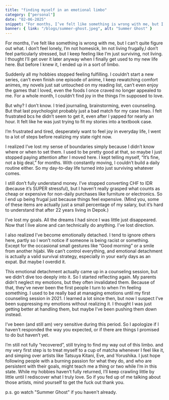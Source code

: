 ```yaml
---
title: "finding myself in an emotional limbo"
category: ["personal"]
date: "02-06-2025"
snippet: "For months, I’ve felt like something is wrong with me, but I can’t quite figure out what. I keep feeling like I’m just surviving, not living."
banner: { link: "/blogs/summer-ghost.jpeg", alt: "Summer Ghost" }
---
```


For months, I’ve felt like something is wrong with me, but I can’t quite figure out what. I don’t feel lonely, I’m not homesick, Im not living frugally,I don’t feel particularly stressed, but I keep feeling like I’m just surviving, not living. I thought I’ll get over it later anyway when I finally get used to my new life here. But before I knew it, I ended up in a sort of limbo.

Suddenly all my hobbies stopped feeling fulfilling. I couldn’t start a new series, can’t even finish one episode of anime, I keep rewatching comfort animes, my novels just sat untouched on my reading list, can’t even enjoy the games that I loved, even the foods I once craved no longer appealed to me. For a whole month, I couldn’t find joy in the things I’m supposed to love.

But why? I don’t know. I tried journaling, brainstorming, even counseling. But that last psychologist probably just a bad match for my case lmao. I felt frustrated bcs he didn’t seem to get it, even after I yapped for nearly an hour. It felt like he was just trying to fit my stories into a textbook case.

I’m frustrated and tired, desperately want to feel joy in everyday life, I went to a lot of steps before realizing my state right now.

I realized I’ve lost my sense of boundaries simply because I didn’t know where or when to set them. I used to be pretty good at that, so maybe I just stopped paying attention after I moved here. I kept telling myself, “It’s fine, not a big deal,” for months. With constantly moving, I couldn’t build a daily routine either. So my day-to-day life turned into just surviving whatever comes.

I still don’t fully understand money. I’ve stopped converting CHF to IDR (because it’s SUPER stressful), but I haven’t really grasped what counts as cheap or expensive for non-daily purchases like furniture or electronics. So I end up being frugal just because things feel expensive. (Mind you, some of these items are actually just a small percentage of my salary, but it’s hard to understand that after 22 years living in Depok.)

I’ve lost my goals. All the dreams I had since I was little just disappeared. Now that I live alone and can technically do anything. I’ve lost direction.

I also realized I’ve become emotionally detached. I tend to ignore others here, partly so I won’t notice if someone is being racist or something. Except for the occasional small gestures like “Good morning” or a smile from another hijabi. We can’t control everything, and emotional detachment is actually a valid survival strategy, especially in your early days as an expat. But maybe I overdid it.

This emotional detachment actually came up in a counseling session, but we didn’t dive too deeply into it. So I started reflecting again. My parents didn’t neglect my emotions, but they often invalidated them. Because of that, they’ve never been the first people I turn to when I’m feeling something. I used to be really bad at managing emotions until my first counseling session in 2021. I learned a lot since then, but now I suspect I’ve been suppressing my emotions without realizing it. I thought I was just getting better at handling them, but maybe I’ve been pushing them down instead.

I’ve been (and still am) very sensitive during this period. So I apologize if I haven’t responded the way you expected, or if there are things I promised to do but haven’t yet.

I’m still not fully “recovered”, still trying to find my way out of this limbo. and my very first step is to treat myself to a cup of matcha whenever I feel like it, and simping over artists like Tatsuya Kitani, Eve, and Yorushika. I just hope following people with a burning passion for what they do, and who are persistent with their goals, might teach me a thing or two while I’m in this state. While my hobbies haven’t fully returned, I’ll keep crawling little by little until I rediscover what I truly love. So if you fed up of me talking about those artists, mind yourself to get the fuck out thank you.

p.s. go watch "Summer Ghost" if you haven't already.
